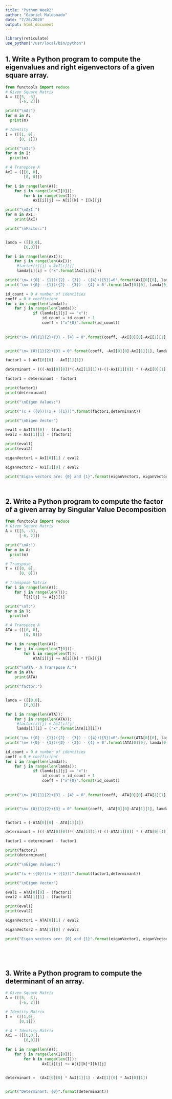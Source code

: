```yaml
---
title: "Python Week2"
author: "Gabriel Maldonado"
date: "7/26/2020"
output: html_document
---
```


```r
library(reticulate)
use_python("/usr/local/bin/python")
```

## 1.  Write a Python program to compute the eigenvalues and right eigenvectors of a given square array.

```python
from functools import reduce
# Given Square Matrix
A = ([[5, -3],
      [-6, 2]])

print("\nA:")      
for m in A:
  print(m)

# Identity
I = ([[1, 0],
      [0, 1]])

print("\nI:")
for m in I:
  print(m)

# A Transpose A
AxI = ([[0, 0],
        [0, 0]])

for i in range(len(A)):
    for j in range(len(I[0])):
        for k in range(len(I)):
            AxI[i][j] += A[i][k] * I[k][j]

print("\nAxI:")
for m in AxI:
    print(AxI)

print("\nFactor:")


lamda = ([[0,0],
        [0,0]])

for i in range(len(AxI)):
    for j in range(len(AxI)):
     #factor[i][j] = AxI[i][j]
     lamda[i][i] = ("x".format(AxI[i][i]))

print('\n= ({0} - {1})({2} - {3}) - ({4})({5})=0'.format(AxI[0][0], lamda[0][0], AxI[1][1], lamda[1][1], AxI[1][0], AxI[0][1]))
print('\n= ({0} - {1})({2} - {3}) - {4} = 0'.format(AxI[0][0], lamda[0][0], AxI[1][1], lamda[1][1], AxI[1][0] * AxI[0][1]))

id_count = 0 # number of identities
coeff = 0 # coefficient
for i in range(len(lamda)):
    for j in range(len(lamda)):
            if (lamda[i][j] == "x"):
                id_count = id_count + 1
                coeff = ("x^{0}".format(id_count))
               
       
print("\n= {0}{1}{2}+{3} - {4} = 0".format(coeff, -AxI[0][0]-AxI[1][1], lamda[1][1], (-AxI[0][0])*(-AxI[1][1]), (-AxI[1][0]) * (-AxI[0][1])))        


print("\n= {0}{1}{2}+{3} = 0".format(coeff, -AxI[0][0]-AxI[1][1], lamda[1][1], ((-AxI[0][0])*(-AxI[1][1]))-((-AxI[1][0]) * (-AxI[0][1]))))  

factor1 = (-AxI[0][0] - AxI[1][1])

determinant = (((-AxI[0][0])*(-AxI[1][1]))-((-AxI[1][0]) * (-AxI[0][1])))

factor1 = determinant - factor1

print(factor1)
print(determinant)

print("\nEigen Values:")

print("(x + ({0}))(x + ({1}))".format(factor1,determinant))

print("\nEigen Vector")

eval1 = AxI[0][0] - (factor1)
eval2 = AxI[1][1] - (factor1)

print(eval1)
print(eval2)

eiganVector1 = AxI[0][1] / eval2

eiganVector2 = AxI[1][0] / eval2

print("Eigan vectors are: {0} and {1}".format(eiganVector1, eiganVector2))




```

## 2.  Write a Python program to compute the factor of a given array by Singular Value Decomposition

```python
from functools import reduce
# Given Square Matrix
A = ([[5, -3],
      [-6, 2]])

print("\nA:")      
for m in A:
  print(m)

# Transpose
T = ([[0, 0],
      [0, 0]])

# Transpose Matrix
for i in range(len(A)):
    for j in range(len(T)):
        T[i][j] += A[j][i]

print("\nT:")
for m in T:
  print(m)

# A Transpose A
ATA = ([[0, 0],
        [0, 0]])

for i in range(len(A)):
    for j in range(len(T[0])):
        for k in range(len(T)):
            ATA[i][j] += A[i][k] * T[k][j]

print("\nATA - A Transpose A:")
for m in ATA:
    print(ATA)

print("factor:")


lamda = ([[0,0],
        [0,0]])

for i in range(len(ATA)):
    for j in range(len(ATA)):
     #factor[i][j] = AxI[i][j]
     lamda[i][i] = ("x".format(ATA[i][i]))

print('\n= ({0} - {1})({2} - {3}) - ({4})({5})=0'.format(ATA[0][0], lamda[0][0], ATA[1][1], lamda[1][1], ATA[1][0], ATA[0][1]))
print('\n= ({0} - {1})({2} - {3}) - {4} = 0'.format(ATA[0][0], lamda[0][0], ATA[1][1], lamda[1][1], ATA[1][0] * ATA[0][1]))

id_count = 0 # number of identities
coeff = 0 # coefficient
for i in range(len(lamda)):
    for j in range(len(lamda)):
            if (lamda[i][j] == "x"):
                id_count = id_count + 1
                coeff = ("x^{0}".format(id_count))
               
       
print("\n= {0}{1}{2}+{3} - {4} = 0".format(coeff, -ATA[0][0]-ATA[1][1], lamda[1][1], (-ATA[0][0])*(-ATA[1][1]), (-ATA[1][0]) * (-ATA[0][1])))        


print("\n= {0}{1}{2}+{3} = 0".format(coeff, -ATA[0][0]-ATA[1][1], lamda[1][1], ((-ATA[0][0])*(-ATA[1][1]))-((-ATA[1][0]) * (-ATA[0][1]))))  


factor1 = (-ATA[0][0] - ATA[1][1])

determinant = (((-ATA[0][0])*(-ATA[1][1]))-((-ATA[1][0]) * (-ATA[0][1])))

factor1 = determinant - factor1

print(factor1)
print(determinant)

print("\nEigen Values:")

print("(x + ({0}))(x + ({1}))".format(factor1,determinant))

print("\nEigen Vector")

eval1 = ATA[0][0] - (factor1)
eval2 = ATA[1][1] - (factor1)

print(eval1)
print(eval2)

eiganVector1 = ATA[0][1] / eval2

eiganVector2 = ATA[1][0] / eval2

print("Eigan vectors are: {0} and {1}".format(eiganVector1, eiganVector2))



    

```

## 3.  Write a Python program to compute the determinant of an array.

```python
# Given Square Matrix
A = ([[5, -3],
      [-6, 2]])

# Identity Matrix
I =  ([[1,0],
      [0,1]])

# A * Identity Matrix
AxI = ([[0,0,],
        [0,0]])

for i in range(len(A)):
    for j in range(len(I[0])):
        for k in range(len(I)):
                AxI[i][j] += A[i][k]*I[k][j]


determinant =  (AxI[0][0] * AxI[1][1] - AxI[1][0] * AxI[0][1])


print("Determinant: {0}".format(determinant))
```

